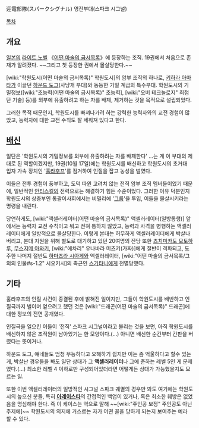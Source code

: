 迎電部隊(スパークシグナル)
영전부대(스파크 시그널)

[[목차]]

== 개요 ==
[[일본]]의 [[라이트 노벨]] 《[[어떤 마술의 금서목록]]》에 등장하는 조직. 19권에서 처음으로 존재가 알려졌다. ~~그리고 첫 등장한 권에서 몰살당한다.~~

[wiki:"학원도시(어떤 마술의 금서목록)" 학원도시]의 암부 조직의 하나로, [[키하라 아마타]]가 이끌던 [[하운드 도그]](사냥개 부대)와 동등한 기밀 계급의 특수부대. 학원도시의 기밀정보([wiki:"초능력(어떤 마술의 금서목록)" 초능력], [wiki:"오버 테크놀로지" 최첨단 기술] 등)를 외부에 유출하려고 하는 자를 배제, 제거하는 것을 목적으로 설립되었다.

그러한 목적 때문인지, 학원도시를 빠져나가려 하는 강력한 능력자와의 교전 경험이 많았고, 능력자에 대한 교전 수칙도 잘 세워져 있다고 한다.

== [[배신]] ==
일단은 '학원도시의 기밀정보를 외부에 유출하려는 자를 배제한다' ...는 게 이 부대의 제대로 된 역할이겠지만, 19권(10월 17일)에는 학원도시를 배신하고 학원도시의 초거대 입자 가속 장치인 '[[훌라후프]]'를 점거하여 인질을 잡고 농성을 벌였다.

이들은 전투 경험이 풍부하고, 도덕 따윈 고려치 않는 전직 암부 조직 멤버들이었기 때문에, 일반적인 [[안티스킬]]의 전력으로는 해결하기 힘든 수준이었다. 그러한 이유 덕분인지 학원도시의 상층부인 통괄이사회에서는 비밀리에 '[[그룹]]'을 투입, 이들을 몰살시키라는 명령을 내린다.


당연하게도, [wiki:"액셀러레이터(어떤 마술의 금서목록)" 액셀러레이터(일방통행)] 앞에서는 능력자 교전 수칙이고 뭐고 전혀 통하지 않았고, 능력과 사격을 병행하는 액셀러레이터에게 일방적으로 몰살당한다. 이렇게 본대는 허무하게 액셀러레이터에게 박살나버리고, 본대 지원을 위해 별도로 대기하고 있던 20여명의 잔당 또한 [[츠치미카도 모토하루]], [[무스지메 아와키]], [wiki:"에차리" 우나바라 미츠키(가짜)]에게 절반이 격파되고, 도주한 나머지 절반도 [[하마즈라 시아게]]와 액셀러레이터, [wiki:"어떤 마술의 금서목록/그 외의 인물#s-1.2" 시오키시]의 측근인 [[스기타니]]에게 전멸당했다.

== 기타 ==
훌라후프의 인질 사건이 종결된 후에 밝혀진 일이지만, 그들이 학원도시를 배반하고 인질극까지 벌이며 얻으려고 했던 것은 [wiki:"드래곤(어떤 마술의 금서목록)" 드래곤]에 대한 정보의 전면 공개였다.

인질극을 일으킨 이들이 '전직' 스파크 시그널이라고 불리는 것을 보면, 아직 학원도시를 배신하지 않은 조직원이 남아있기는 한 모양이다.(…) 아니면 배신한 순간부터 간판을 버렸다는 뜻이거나.

하운드 도그, 얘네들도 엄청 무능하다고 오해하기 쉽지만 이는 좀 억울하다고 할수 있는게, 박살난 경우들을 봐도 일단 상대가 그 '''액셀러레이터'''나 그에 준하는 레벨 5인 게 문제였다.(...) 최소한 레벨 4 이하로만 구성되어있더라면 어떻게든 상대가 가능했을지도 모르는 일.

또한 이번 액셀러레이터의 일방적인 시그널 스파크 궤멸의 경우만 봐도 여기에는 학원도시의 높으신 분들, 특히 '''[[아레이스타]]'''의 간접적인 백업이 있거나, 혹은 최소한 훼방은 없었음을 명심해야 한다. 즉 이 케이스는 역으로 말해 ~~[wiki:"주인공 보정" 주인공도 아닌 주제에]~~ 학원도시의 의지에 거스르는 자가 어떤 꼴을 당하게 되는지 보여주는 예라 할 수 있다.
